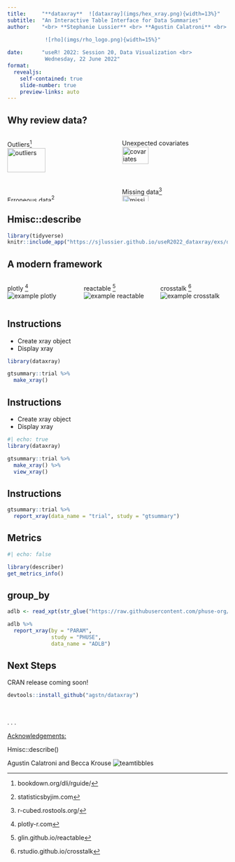 ---
title:     "**dataxray**  ![dataxray](imgs/hex_xray.png){width=13%}"
subtitle:  "An Interactive Table Interface for Data Summaries"
author:    "<br> **Stephanie Lussier** <br> **Agustin Calatroni** <br>
               
            ![rho](imgs/rho_logo.png){width=15%}"

date:      "useR! 2022: Session 20, Data Visualization <br>
            Wednesday, 22 June 2022"
format:
  revealjs: 
    self-contained: true
    slide-number: true
    preview-links: auto
---



## Why review data? {.smaller}

:::: {.columns}

::: {.fragment .column width="50%"}
Outliers^[bookdown.org/dli/rguide/] <br>
![outliers](imgs/outliers.png){.fragment height="60%" width="60%"} 

:::{.fragment }
Erroneous data^[statisticsbyjim.com] <br>
![errors](imgs/outright.png){.fragment height="60%" width="60%"}
:::
:::

::: {.fragment .column width="50%"}
Unexpected covariates <br>
![covariates](imgs/covariate.png){.fragment  height="50%" width="50%"}

:::{.fragment }
Missing data^[r-cubed.rostools.org/]<br>
![missing data](imgs/missing.png){.fragment  height="50%" width="50%"}
:::
:::

::::

## Hmisc::describe {.scrollable}

```{r}
library(tidyverse)
knitr::include_app("https://sjlussier.github.io/useR2022_dataxray/exs/describe.html", height = "800px")
```

## A modern framework


:::: {.columns}

::: {.fragment .column width="33%"}
plotly ^[plotly-r.com]
![example plotly](imgs/plotly.PNG)
:::

<!-- . . . -->

::: {.fragment .column width="33%"}
reactable ^[glin.github.io/reactable]
![example reactable](imgs/reactable.PNG)
:::

<!-- . . . -->

::: {.fragment .column width="33%"}
crosstalk ^[rstudio.github.io/crosstalk]
![example crosstalk](imgs/crosstalk.PNG)
:::

::::


## Instructions {auto-animate="true"}

-   Create xray object
-   Display xray

``` r
library(dataxray)

gtsummary::trial %>%
  make_xray()
```

## Instructions {.scrollable auto-animate="true"}

-   Create xray object
-   Display xray

```{r}
#| echo: true
library(dataxray)

gtsummary::trial %>%
  make_xray() %>%
  view_xray()
```

## Instructions

``` r
gtsummary::trial %>%
  report_xray(data_name = "trial", study = "gtsummary")
```

##  {background-iframe="https://sjlussier.github.io/useR2022_dataxray/exs/gtsummary_trial_xray.html" background-interactive="TRUE"}

## Metrics

```{r}
#| echo: false

library(describer)
get_metrics_info()
```

## group_by

``` {.r code-line-numbers="1|4"}
adlb <- read_xpt(str_glue("https://raw.githubusercontent.com/phuse-org/phuse-scripts/master/data/adam/cdiscpilot01/adlbc.xpt")) 

adlb %>%
  report_xray(by = "PARAM", 
              study = "PHUSE", 
              data_name = "ADLB")
```

##  {background-iframe="https://sjlussier.github.io/useR2022_dataxray/exs/PHUSE_ADLB_xray.html" background-interactive="TRUE"}


## Next Steps

CRAN release coming soon!

``` r
devtools::install_github("agstn/dataxray")
```
<br>

. . .

[Acknowledgements:]{.underline}

::: fragment
Hmisc::describe()
:::

::: fragment
Agustin Calatroni and Becca Krouse
   ![teamtibbles](imgs/tibbles.jpg){.fragment}
:::
